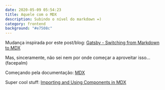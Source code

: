 ```yaml
---
date: 2020-05-09 05:54:23
title: Aquele com o MDX
description: Subindo o nível do markdown =)
category: frontend
background: "#e7508c"
---
```


Mudança inspirada por este post/blog: <a href="https://chrisotto.dev/gatsby-change-from-md-to-mdx/">Gatsby - Switching from Markdown to MDX</a>

Mas, sinceramente, não sei nem por onde começar a aproveitar isso... (facepalm)

Começando pela documentação: <a href="https://mdxjs.com/getting-started">MDX</a>

Super cool stuff: <a href="https://www.gatsbyjs.org/docs/mdx/importing-and-using-components/">Importing and Using Components in MDX</a>